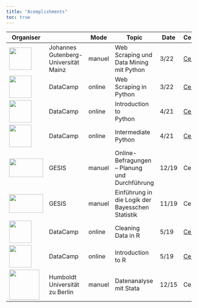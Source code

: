 ```yaml
---
title: "Acomplishments"
toc: true
---
```


+-----------------------------------------------+--------------------------------------+-----------+-----------------------------------------+-------------+------------------------------------------------------------------------------------------------------------------------------+
| Organiser                                     |                                      | Mode      | Topic                                   | Date        | Certificate                                                                                                                  |
+===============================================+======================================+===========+=========================================+=============+==============================================================================================================================+
| ![](images/JGU-Mainz.svg){width="60"}         | Johannes Gutenberg-Universität Mainz | manuel    | Web Scraping und Data Mining mit Python | 3/22        | [Certifcate](https://github.com/maltehueckstaedt/Quarto_Blog_CF/blob/master/acomplishments/summer_school_mainz.pdf)          |
+-----------------------------------------------+--------------------------------------+-----------+-----------------------------------------+-------------+------------------------------------------------------------------------------------------------------------------------------+
| ![](images/datacamp.svg){width="60"}          | DataCamp                             | online    | Web Scraping in Python                  | 3/22        | [Certifcate](https://github.com/maltehueckstaedt/Quarto_Blog_CF/blob/master/acomplishments/Web%20Scraping%20in%20Python.pdf) |
+-----------------------------------------------+--------------------------------------+-----------+-----------------------------------------+-------------+------------------------------------------------------------------------------------------------------------------------------+
| ![](images/datacamp.svg){width="60"}          | DataCamp                             | online    | Introduction to\                        | 4/21        | [Certifcate](https://github.com/maltehueckstaedt/Quarto_Blog_CF/blob/master/acomplishments/Introduction%20to%20Python.pdf)   |
|                                               |                                      |           | Python                                  |             |                                                                                                                              |
+-----------------------------------------------+--------------------------------------+-----------+-----------------------------------------+-------------+------------------------------------------------------------------------------------------------------------------------------+
| ![](images/datacamp.svg){width="60"}          | DataCamp                             | online    | Intermediate Python                     | 4/21        | [Certifcate](https://github.com/maltehueckstaedt/Quarto_Blog_CF/blob/master/acomplishments/Intermediate%20Python.pdf)        |
+-----------------------------------------------+--------------------------------------+-----------+-----------------------------------------+-------------+------------------------------------------------------------------------------------------------------------------------------+
| ![](images/GESIS.svg){width="91" height="50"} | GESIS                                | manuel    | Online-Befragungen -- Planung\          | 12/19       | Certifcate                                                                                                                   |
|                                               |                                      |           | und Durchführung                        |             |                                                                                                                              |
+-----------------------------------------------+--------------------------------------+-----------+-----------------------------------------+-------------+------------------------------------------------------------------------------------------------------------------------------+
| ![](images/GESIS.svg){width="91" height="50"} | GESIS                                | manuel    | Einführung in die Logik der\            | 11/19       | Certifcate                                                                                                                   |
|                                               |                                      |           | Bayesschen Statistik                    |             |                                                                                                                              |
+-----------------------------------------------+--------------------------------------+-----------+-----------------------------------------+-------------+------------------------------------------------------------------------------------------------------------------------------+
| ![](images/datacamp.svg){width="60"}          | DataCamp                             | online    | Cleaning Data in R                      | 5/19        | [Certifcate](https://github.com/maltehueckstaedt/Quarto_Blog_CF/blob/master/acomplishments/Cleaning%20Data%20in%20R.pdf)     |
+-----------------------------------------------+--------------------------------------+-----------+-----------------------------------------+-------------+------------------------------------------------------------------------------------------------------------------------------+
| ![](images/datacamp.svg){width="60"}          | DataCamp                             | online    | Introduction to R                       | 5/19        | [Certifcate](https://github.com/maltehueckstaedt/Quarto_Blog_CF/blob/master/acomplishments/Introduction%20to%20R.pdf)        |
+-----------------------------------------------+--------------------------------------+-----------+-----------------------------------------+-------------+------------------------------------------------------------------------------------------------------------------------------+
| ![](images/HU-Berlin.svg){width="81"}         | Humboldt Universität zu Berlin       | manuel    | Datenanalyse mit Stata                  | 12/15       | Certifcate                                                                                                                   |
+-----------------------------------------------+--------------------------------------+-----------+-----------------------------------------+-------------+------------------------------------------------------------------------------------------------------------------------------+
